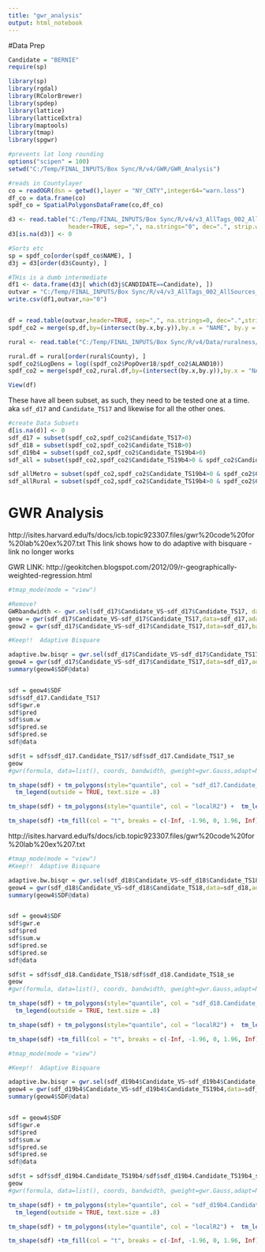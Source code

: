 ```yaml
---
title: "gwr_analysis"
output: html_notebook
---
```


#Data Prep
```r
Candidate = "BERNIE"
require(sp)

library(sp)
library(rgdal)
library(RColorBrewer)
library(spdep)
library(lattice)
library(latticeExtra)
library(maptools)
library(tmap)
library(spgwr)

#prevents lat long rounding
options("scipen" = 100)
setwd("C:/Temp/FINAL_INPUTS/Box Sync/R/v4/GWR/GWR_Analysis")

#reads in Countylayer
co = readOGR(dsn = getwd(),layer = "NY_CNTY",integer64="warn.loss")
df_co = data.frame(co)
spdf_co = SpatialPolygonsDataFrame(co,df_co)

d3 <- read.table("C:/Temp/FINAL_INPUTS/Box Sync/R/v4/v3_AllTags_002_AllSources_analysis_v3_310.csv",
                 header=TRUE, sep=",", na.strings="0", dec=".", strip.white=TRUE)
d3[is.na(d3)] <- 0

#Sorts etc
sp = spdf_co[order(spdf_co$NAME), ]
d3j = d3[order(d3$County), ]

#THis is a dumb intermediate
df1 <- data.frame(d3j[ which(d3j$CANDIDATE==Candidate), ])
outvar = "C:/Temp/FINAL_INPUTS/Box Sync/R/v4/v3_AllTags_002_AllSources_analysis_v3_310_subset.csv"
write.csv(df1,outvar,na="0")


df = read.table(outvar,header=TRUE, sep=",", na.strings=0, dec=".",strip.white=TRUE)
spdf_co2 = merge(sp,df,by=(intersect(by.x,by.y)),by.x = "NAME", by.y = "County")

rural <- read.table("C:/Temp/FINAL_INPUTS/Box Sync/R/v4/Data/ruralness/rural.csv",header=TRUE, sep=",", na.strings="0",na. dec=".", strip.white=TRUE)

rural.df = rural[order(rural$County), ]
spdf_co2$LogDens = log((spdf_co2$PopOver18/spdf_co2$ALAND10))
spdf_co2 = merge(spdf_co2,rural.df,by=(intersect(by.x,by.y)),by.x = "NAME", by.y = "County")

View(df)
```

These have all been subset, as such, they need to be tested one at a time.
aka `sdf_d17` and `Candidate_TS17` and likewise for all the other ones. 

```r
#create Data Subsets
d[is.na(d)] <- 0
sdf_d17 = subset(spdf_co2,spdf_co2$Candidate_TS17>0)
sdf_d18 = subset(spdf_co2,spdf_co2$Candidate_TS18>0)
sdf_d19b4 = subset(spdf_co2,spdf_co2$Candidate_TS19b4>0)
sdf_all = subset(spdf_co2,spdf_co2$Candidate_TS19b4>0 & spdf_co2$Candidate_TS18>0 & spdf_co2$Candidate_TS17>0)

sdf_allMetro = subset(spdf_co2,spdf_co2$Candidate_TS19b4>0 & spdf_co2$Candidate_TS18>0 & spdf_co2$Candidate_TS17>0 & spdf_co2$Metro == "Nonmetro")
sdf_allRural = subset(spdf_co2,spdf_co2$Candidate_TS19b4>0 & spdf_co2$Candidate_TS18>0 & spdf_co2$Candidate_TS17>0)

```


# GWR Analysis
http://isites.harvard.edu/fs/docs/icb.topic923307.files/gwr%20code%20for%20lab%20ex%207.txt
This link shows how to do adaptive with bisquare - link no longer works

GWR LINK:
http://geokitchen.blogspot.com/2012/09/r-geographically-weighted-regression.html




```r
#tmap_mode(mode = "view")

#Remove?
GWRbandwidth <- gwr.sel(sdf_d17$Candidate_VS~sdf_d17$Candidate_TS17, data=sdf_d17,adapt=T)
geow = gwr(sdf_d17$Candidate_VS~sdf_d17$Candidate_TS17,data=sdf_d17,adapt=GWRbandwidth, hatmatrix = TRUE, se.fit = TRUE)
geow2 = gwr(sdf_d17$Candidate_VS~sdf_d17$Candidate_TS17,data=sdf_d17,bandwidth = 30)

#Keep!!  Adaptive Bisquare

adaptive.bw.bisqr = gwr.sel(sdf_d17$Candidate_VS~sdf_d17$Candidate_TS17, data=sdf_d17,adapt=T, gweight=gwr.bisquare, method = 'cv' )
geow4 = gwr(sdf_d17$Candidate_VS~sdf_d17$Candidate_TS17,data=sdf_d17,adapt=adaptive.bw.bisqr, hatmatrix = TRUE, se.fit = TRUE, gweight=gwr.bisquare)
summary(geow4$SDF@data)


sdf = geow4$SDF
sdf$sdf_d17.Candidate_TS17
sdf$gwr.e
sdf$pred
sdf$sum.w
sdf$pred.se
sdf$pred.se
sdf@data

sdf$t = sdf$sdf_d17.Candidate_TS17/sdf$sdf_d17.Candidate_TS17_se
geow
#gwr(formula, data=list(), coords, bandwidth, gweight=gwr.Gauss,adapt=NULL, hatmatrix = FALSE, fit.points, longlat=NULL, se.fit=FALSE, weights, cl=NULL, predictions = FALSE, fittedGWRobject = NULL, se.fit.CCT = TRUE)

tm_shape(sdf) + tm_polygons(style="quantile", col = "sdf_d17.Candidate_TS17") +
  tm_legend(outside = TRUE, text.size = .8)

tm_shape(sdf) + tm_polygons(style="quantile", col = "localR2") +  tm_legend(outside = TRUE, text.size = .8)

tm_shape(sdf) +tm_fill(col = "t", breaks = c(-Inf, -1.96, 0, 1.96, Inf)) +  tm_legend(outside = TRUE, text.size = .8)

```


http://isites.harvard.edu/fs/docs/icb.topic923307.files/gwr%20code%20for%20lab%20ex%207.txt


```r
#tmap_mode(mode = "view")
#Keep!!  Adaptive Bisquare

adaptive.bw.bisqr = gwr.sel(sdf_d18$Candidate_VS~sdf_d18$Candidate_TS18, data=sdf_d18,adapt=T, gweight=gwr.bisquare, method = 'cv' )
geow4 = gwr(sdf_d18$Candidate_VS~sdf_d18$Candidate_TS18,data=sdf_d18,adapt=adaptive.bw.bisqr, hatmatrix = TRUE, se.fit = TRUE, gweight=gwr.bisquare)
summary(geow4$SDF@data)


sdf = geow4$SDF
sdf$gwr.e
sdf$pred
sdf$sum.w
sdf$pred.se
sdf$pred.se
sdf@data

sdf$t = sdf$sdf_d18.Candidate_TS18/sdf$sdf_d18.Candidate_TS18_se
geow
#gwr(formula, data=list(), coords, bandwidth, gweight=gwr.Gauss,adapt=NULL, hatmatrix = FALSE, fit.points, longlat=NULL, se.fit=FALSE, weights, cl=NULL, predictions = FALSE, fittedGWRobject = NULL, se.fit.CCT = TRUE)

tm_shape(sdf) + tm_polygons(style="quantile", col = "sdf_d18.Candidate_TS18") +
  tm_legend(outside = TRUE, text.size = .8)

tm_shape(sdf) + tm_polygons(style="quantile", col = "localR2") +  tm_legend(outside = TRUE, text.size = .8)

tm_shape(sdf) +tm_fill(col = "t", breaks = c(-Inf, -1.96, 0, 1.96, Inf)) +  tm_legend(outside = TRUE, text.size = .8)

```



```r
#tmap_mode(mode = "view")

#Keep!!  Adaptive Bisquare

adaptive.bw.bisqr = gwr.sel(sdf_d19b4$Candidate_VS~sdf_d19b4$Candidate_TS19b4, data=sdf_d19b4,adapt=T, gweight=gwr.bisquare, method = 'cv' )
geow4 = gwr(sdf_d19b4$Candidate_VS~sdf_d19b4$Candidate_TS19b4,data=sdf_d19b4,adapt=adaptive.bw.bisqr, hatmatrix = TRUE, se.fit = TRUE, gweight=gwr.bisquare)
summary(geow4$SDF@data)


sdf = geow4$SDF
sdf$gwr.e
sdf$pred
sdf$sum.w
sdf$pred.se
sdf$pred.se
sdf@data

sdf$t = sdf$sdf_d19b4.Candidate_TS19b4/sdf$sdf_d19b4.Candidate_TS19b4_se
geow
#gwr(formula, data=list(), coords, bandwidth, gweight=gwr.Gauss,adapt=NULL, hatmatrix = FALSE, fit.points, longlat=NULL, se.fit=FALSE, weights, cl=NULL, predictions = FALSE, fittedGWRobject = NULL, se.fit.CCT = TRUE)

tm_shape(sdf) + tm_polygons(style="quantile", col = "sdf_d19b4.Candidate_TS19b4") +
  tm_legend(outside = TRUE, text.size = .8)

tm_shape(sdf) + tm_polygons(style="quantile", col = "localR2") +  tm_legend(outside = TRUE, text.size = .8)

tm_shape(sdf) +tm_fill(col = "t", breaks = c(-Inf, -1.96, 0, 1.96, Inf)) +  tm_legend(outside = TRUE, text.size = .8)

```


